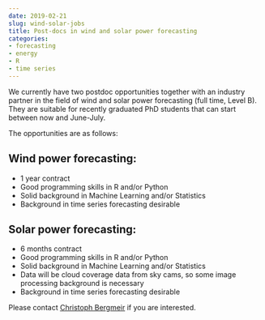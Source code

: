 ```yaml
---
date: 2019-02-21
slug: wind-solar-jobs
title: Post-docs in wind and solar power forecasting
categories:
- forecasting
- energy
- R
- time series
---
```


We currently have two postdoc opportunities together with an industry partner in the field of wind and solar power forecasting (full time, Level B). They are suitable for recently graduated PhD students that can start between now and June-July.

The opportunities are as follows:

## Wind power forecasting:

- 1 year contract
- Good programming skills in R and/or Python
- Solid background in Machine Learning and/or Statistics
- Background in time series forecasting desirable

## Solar power forecasting:

- 6 months contract
- Good programming skills in R and/or Python
- Solid background in Machine Learning and/or Statistics
- Data will be cloud coverage data from sky cams, so some image processing background is necessary
- Background in time series forecasting desirable

Please contact [Christoph Bergmeir](mailto:Christoph.Bergmeir@monash.edu) if you are interested.



